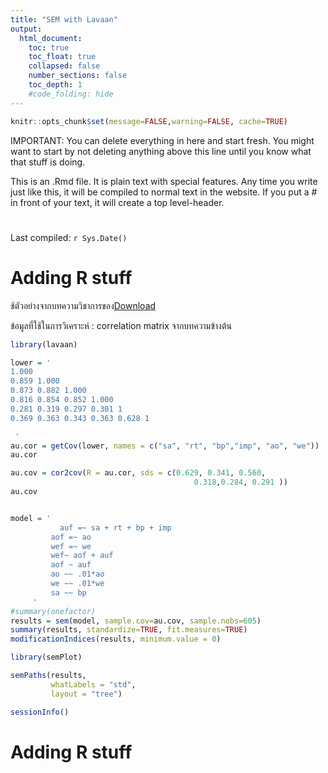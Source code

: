 ```yaml
---
title: "SEM with Lavaan"
output:
  html_document:
    toc: true
    toc_float: true
    collapsed: false
    number_sections: false
    toc_depth: 1
    #code_folding: hide
---
```


```r
knitr::opts_chunk$set(message=FALSE,warning=FALSE, cache=TRUE)
```

IMPORTANT: You can delete everything in here and start fresh. You might want to start by not deleting anything above this line until you know what that stuff is doing.


This is an .Rmd file. It is plain text with special features. Any time you write just like this, it will be compiled to normal text in the website. If you put a \# in front of your text, it will create a top level-header.

# 

Last compiled: `r Sys.Date()`

# Adding R stuff

ช้ตัวอย่างจากบทความวิชาการของ[Download](https://drive.google.com/file/d/1XlNeCyZpZDvq8goRQeYWgELrO_QT2Cw7/view)

ข้อมูลที่ใช้ในการวิเคราะห์ : correlation matrix จากบทความข้างต้น

```r
library(lavaan)

lower = '
1.000 
0.859 1.000 
0.873 0.882 1.000
0.816 0.854 0.852 1.000
0.281 0.319 0.297 0.301 1 
0.369 0.363 0.343 0.363 0.628 1

 '
au.cor = getCov(lower, names = c("sa", "rt", "bp","imp", "ao", "we"))
au.cor

au.cov = cor2cov(R = au.cor, sds = c(0.629, 0.341, 0.560, 
                                         0.318,0.284, 0.291 ))
au.cov


model = '
	 	   auf =~ sa + rt + bp + imp
	     aof =~ ao
	     wef =~ we
	     wef~ aof + auf
	     aof ~ auf
	     ao ~~ .01*ao
	     we ~~ .01*we
	     sa ~~ bp
 	 '
#summary(onefactor)
results = sem(model, sample.cov=au.cov, sample.nobs=605)
summary(results, standardize=TRUE, fit.measures=TRUE)
modificationIndices(results, minimum.value = 0)

library(semPlot)

semPaths(results,
         whatLabels = "std",
         layout = "tree")

sessionInfo()

```

# Adding R stuff
